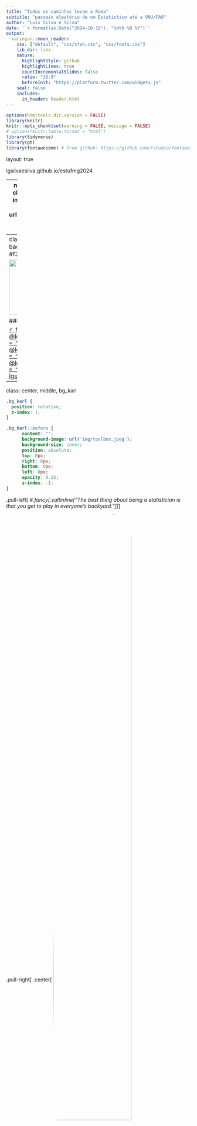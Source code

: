 ```yaml
---
title: "Todos os caminhos levam a Roma"
subtitle: "passeio aleatório de um Estatístico até a ONU/FAO"
author: "Luís Silva e Silva"
date: '`r format(as.Date("2024-10-18"), "%dth %B %Y")`'
output:
  xaringan::moon_reader:
    css: ["default", "css/sfah.css", "css/fonts.css"]
    lib_dir: libs
    nature:
      highlightStyle: github
      highlightLines: true
      countIncrementalSlides: false
      ratio: "16:9"
      beforeInit: "https://platform.twitter.com/widgets.js"
    seal: false 
    includes:
      in_header: header.html
---
```

```r
options(htmltools.dir.version = FALSE)
library(knitr)
knitr::opts_chunk$set(warning = FALSE, message = FALSE)
# options(knitr.table.format = "html")
library(tidyverse)
library(gt)
library(fontawesome) # from github: https://github.com/rstudio/fontawesome
```

layout: true

<div class="my-footer"><span>lgsilvaesilva.github.io/estufmg2024</span></div>

<!-- this adds the link footer to all slides, depends on my-footer class in css-->

---
name: xaringan-title
class: center, middle, inverse
background-image: url(img/rome_map.png)
background-size: cover

# _.fancy[Todos os caminhos <del>levam</del> <ins>me levaram</ins> a Roma]_
## .subtitleinline[.fancy[passeio aleatório de um Estatístico até a ONU/FAO]]

.medium[Luís Silva e Silva |  Encontro Comemorativo - UFMG | Outubro 2024]

<!-- this ends up being the title slide since seal = FALSE-->

---
class: right, middle
background-color: #f3f3f3ff

<img class="circle" src="img/myphoto.png" width="150px"/>

### Find me at...

[`r fa(name = "twitter")` @lgsilvaesilva](http://twitter.com/lgsilvaesilva)  
[`r fa(name = "github")` @lgsilvaesilva](http://github.com/lgsilvaesilva)  
[`r fa(name = "linkedin")` @lgsilvaesilva](https://www.linkedin.com/in/lgsilvaesilva/)  
[`r fa(name = "link")` lgsilvaesilva.github.io](https://lgsilvaesilva.github.io)

---
class: center, middle, bg_karl

```css
.bg_karl {
  position: relative;
  z-index: 1;
}

.bg_karl::before {    
      content: "";
      background-image: url('img/toolbox.jpeg');
      background-size: cover;
      position: absolute;
      top: 0px;
      right: 0px;
      bottom: 0px;
      left: 0px;
      opacity: 0.15;
      z-index: -1;
}
```

.pull-left[
#_.fancy[.saltinline["The best thing about being a statistician is that you get to play in everyone's backyard."]]_
]

.pull-right[
.center[
<img src="img/John_Tukey.jpeg" width="65%" align="center" style="border-radius: 50%;"/>

__John Tukey (1915 - 2000)__

]
]

---
name: minha_trajetoria
class: center, middle
background-image: url(img/maps.jpg)
background-size: cover

# .large[.fancy[Passeio Aleatório <br> de um Estatístico]]

---
class: left, middle, inverse

## Graduação (2007 - 2010)

.pull-left[

+ Muita Matemática (Cálculo IV)

+ Várias disciplinas do DCC 
  + Estrutura de dados
  + Programação
  + Teoria de Filas
  + Programação Linear (Otimização)

+ Estágio - CAEd

+ Monitor: Probabilidade e Est. Computationcal

+ Conheço &rarr; Odeio &rarr; Amo &rarr; R

]

.pull-right[
.center[
<img src="img/graduacao.svg" width="85%" align="center" style="border-radius: 2%;"/>

]
]

```css
.bg_brain {
  position: relative;
  z-index: 1;
}

.bg_brain::before {    
      content: "";
      background-image: url('img/brain02.png');
      background-size: cover;
      position: absolute;
      top: 0px;
      right: 0px;
      bottom: 0px;
      left: 0px;
      opacity: 0.15;
      z-index: -1;
}
```

---
class: left, middle, bg_brain,inverse

## .fancy[Graduação + Estágio + Monitoria]

.pull-left[
## .heatinline[.fancy[Hard skills]]

+ .fancy[.heatinline[Manipulação de grande bases de dados]]

+ .fancy[.heatinline[Análise de dados]]

+ Aprendo SPSS

+ Teoria de Resposta ao Item

+ Estatística Multivariada

+ .fancy[.heatinline[Aprendo R]]

+ .fancy[.heatinline[Probabilidade]]

]

.pull-right[
## .saltinline[.fancy[Soft skills]]

+ Relacionamento profissional

+ Hierarquia institucional

+ .fancy[.saltinline[Desenvolvimento emocional]]

+ .fancy[.saltinline[Compartilhar conhecimento]]

+ .fancy[.saltinline[Colaboração]]

]

---
class: right, top
background-image: url(img/ambulancia02.jpeg)
background-size: cover

<!-- https://unsplash.com/photos/vGu08RYjO-s?utm_source=unsplash&utm_medium=referral&utm_content=creditShareLink -->
<!-- https://unsplash.com/photos/V2hZ1VNsZJE?utm_source=unsplash&utm_medium=referral&utm_content=creditShareLink -->

.pull-right[
# .fancy[.fatinline[Mestrado: Plataforma Arauca]]

.fancy[.acid[Qual a distância que um indivíduo deve percorrer até que alcance uma região onde possa ter um atendimento médico?]]

]

---
class: left, middle, inverse

## .fancy[.acidinline[Mestrado: Plataforma Arauca]]

.pull-left[

+ Medicina Intensiva

+ Minas Gerais

+ Taxa Nacional: ⋍ 3 por 100 mil habitantes.

+ Todas as especialidades médicas

+ Todos os municípios do Brasil (~5570)
]

.pull-right[
.center[

<img src="img/mgcarencia.svg" width="100%" align="center" style="border-radius: 2%;"/>


]
]

---
class: left, middle, inverse

## .fancy[.acidinline[Mestrado: Plataforma Arauca]]

.pull-left[

+ Medicina Intensiva

+ Minas Gerais

+ Taxa Nacional: ⋍ 3 por 100 mil habitantes.

+ Todas as especialidades médicas

+ Todos os municípios do Brasil (~5570)
]

.pull-right[
.center[

<img src="img/mgcarencia02.svg" width="100%" align="center" style="border-radius: 2%;"/>

]
]

---
class: left, middle, inverse

## .fancy[.acidinline[Mestrado: Plataforma Arauca]]

.pull-left[

+ Medicina Intensiva

+ Minas Gerais

+ Taxa Nacional: ⋍ 3 por 100 mil habitantes.

+ Todas as especialidades médicas

+ Todos os municípios do Brasil (~5570)
]

.pull-right[
.center[

<img src="img/mgcarencia03.png" width="100%" align="center" style="border-radius: 2%;"/>

]
]

---
class: left, middle, inverse

## .fancy[.acidinline[Mestrado: Pesquisa]]

.pull-left[

+ .heatinline[Título]: Novas ferramentas para visualização georreferenciadas de dados: uma integração entre R e Google Maps.

+ .heatinline[Pacote]: aRouca

+ Mapa de Carência
]

.pull-right[
.center[

<img src="img/tese.png" width="60%" align="center" style="border-radius: 2%;"/>

]
]

---
class: left, middle, inverse

## .fancy[.acidinline[Mestrado: Prêmio SUS - 2013]]


.center[

<img src="img/premio.png" width="50%" align="center" style="border-radius: 2%;"/>

]

---
class: left, middle, bg_brain,inverse

## .fancy[Mestrado + Projetos]

.pull-left[
## .heatinline[.fancy[Hard skills]]

+ .fancy[.heatinline[Método ágil de desenvolvimento]]

+ .fancy[.heatinline[Análise de dados georreferenciados]]

+ Java, Javascript, HTML, SVG

+ Desenvolvimento de pacotes em R

+ .fancy[.heatinline[Aprendo + R]]

+ .fancy[.heatinline[Aprofundamento teórico]]

]

.pull-right[
## .saltinline[.fancy[Soft skills]]

+ .fancy[.saltinline[Empatia]]

+ .fancy[.saltinline[Resiliência]]

+ .fancy[.saltinline[Desenvolvimento EMOCIONAL +]]

+ .fancy[.saltinline[Compartilhar conhecimento +]]

+ .fancy[.saltinline[Colaboração +]] 

+ Escrita

]

---
class: left, top, inverse
background-image: url(img/phd.jpeg)
background-size: cover

.pull-left[

# .fancy[.saltinline[Doutorado]]

+ .large[.fancy[.saltinline[Programa SUS]]]
  + Qual a origem dos meus pacientes e quais tratamentos eles fazem?
  
  + Quais os destinos dos pacientes residentes da minha cidade e os tipos de tratamento que eles fazem?

+ .large[.fancy[.saltinline[InfoSAS]]]
  + Detecção de <del>fraude</del> <ins>anomalias</ins> no SUS.

+ .large[.fancy[.saltinline[Simon Fraser University]]]
]


---
class: left, top, inverse

# .fancy[.saltinline[Doutorado: Programa SUS]] <img src="img/programasus-logo.png" width="15%" align="center" style="border-radius: 2%;"/>

+ Desenvolvido em R/[shiny](https://shiny.rstudio.com/) para o Ministério da Saúde.

.center[
<img src="img/programasus.png" width="70%" align="center" style="border-radius: 2%;"/>
]

---
class: left, top

# .fancy[.saltinline[Doutorado: InfoSAS]] <img src="img/infosas-logo.png" width="15%" align="center" style="border-radius: 2%;"/>

.pull-left[
+ ⋍ 5500 cidades no Brasil.

+ 6000 estabelecimentos de saúde.

+ 5000 conjuntos de procedimentos.

+ 3 anos de dados mensais.

+ Desenvolvimento de algoritmos (⋍ 15) para detecção de anomalias nas séries históricas do SUS.

+ Desenvolvimento de relatórios (folha A4) para a visualização dos dados e resultados dos algoritmos.

]

.pull-right[
.center[
<img src="img/infosasbrasil.png" width="100%" align="center" style="border-radius: 2%;"/>
]]

---
class: left, top, inverse

# .fancy[.saltinline[Doutorado: InfoSAS]] <img src="img/infosas-logo.png" width="15%" align="center" style="border-radius: 2%;"/>

.pull-left[

+ Média

+ Mediana

+ Taxas (proporção)

+ Desvio-Padrão

+ Desvio Mediano Absoluto (MAD)

+ Percentil

+ Janela móvel

+ Bayes Empírico

]

.pull-right[
.center[
<img src="img/relatorio-infosas.png" width="100%" align="center" style="border-radius: 2%;"/>
]]

---
class: left, top, inverse

# .fancy[.saltinline[InfoSAS: relatórios]]

.pull-left[
.center[
<img src="img/relatorio-exemplo-pg1.png" width="65%" align="center" style="border-radius: 0%;"/>

]]

.pull-right[
.center[
<img src="img/relatorio-exemplo-pg2.png" width="65%" align="center" style="border-radius: 0%;"/>
]]

---
class: left, top, inverse

# .fancy[.saltinline[InfoSAS: relatórios]]

.pull-left[
.center[
<img src="img/relatorio-exemplo-pg3.png" width="65%" align="center" style="border-radius: 0%;"/>

]]

.pull-right[
.center[
<img src="img/relatorio-exemplo-pg4.png" width="65%" align="center" style="border-radius: 0%;"/>
]]

---
class: left, middle, inverse

## .fancy[.acidinline[Doutorado: Pesquisa]]

.pull-left[

+ .heatinline[Título]: COWORDS: a probabilistic model for text visualization.

+ Como visualizar uma sequência de nuvem de palavras de forma que seja .fancy[.heatinline[compacta]], .fancy[.heatinline[sem sobreposição das palavras]], e que palavras que aparecem em mais de uma nuvem devem ficar na .fancy[.heatinline[mesma posição]] ao longo das nuvens.

+ .fancy[.heatinline[COWORDS]] é baseado em uma distribuição de probabilidade em que as configurações mais prováveis de serem obervadas desta distribuição são aquelas que seguem os princípios.

]

.pull-right[
.center[
<img src="img/cowords.png" width="60%" align="center" style="border-radius: 2%;"/>
]
]

---
class: left, middle, inverse

## .fancy[.acidinline[Doutorado: Pesquisa]]

.pull-left[

+ .heatinline[Título]: COWORDS: a probabilistic model for text visualization.

+ Como visualizar uma sequência de nuvem de palavras de forma que seja .fancy[.heatinline[compacta]], .fancy[.heatinline[sem sobreposição das palavras]], e que palavras que aparecem em mais de uma nuvem devem ficar na .fancy[.heatinline[mesma posição]] ao longo das nuvens.

+ .fancy[.heatinline[COWORDS]] é baseado em uma distribuição de probabilidade em que as configurações mais prováveis de serem obervadas desta distribuição são aquelas que seguem os princípios.

]

.pull-right[
.center[
<img src="img/wordcloud.png" width="100%" align="center" style="border-radius: 2%;"/>
]
]

---
class: left, middle, inverse

## .fancy[.acidinline[Doutorado: Pesquisa]]

.pull-left[

+ .heatinline[Título]: COWORDS: a probabilistic model for text visualization.

+ Como visualizar uma sequência de nuvem de palavras de forma que seja .fancy[.heatinline[compacta]], .fancy[.heatinline[sem sobreposição das palavras]], e que palavras que aparecem em mais de uma nuvem devem ficar na .fancy[.heatinline[mesma posição]] ao longo das nuvens.

+ .fancy[.heatinline[COWORDS]] é baseado em uma distribuição de probabilidade em que as configurações mais prováveis de serem obervadas desta distribuição são aquelas que seguem os princípios.

]

.pull-right[
$$\pi(\mathbf{W})\propto\exp\left\{-\sum_{t=1}^{T}\sum_{i\sim j}{\alpha_{tij}^{2}}\right\}\prod_{t=1}^{T}\prod_{i \neq j}\mathbb{1}_{\left[S_{tij}\right]}$$
]

---
class: left, middle, inverse
background-image: url(img/bear-at-sfu.jpeg)
background-size:cover

<!-- --- -->
<!-- class: left, middle, inverse -->

<!-- ## .fancy[.acidinline[Tentando a sorte]] -->

<!-- .pull-left[ -->

<!-- + Tema de pesquisa -->

<!-- + Momento certo -->

<!-- + Networking - Luís Fernando -->

<!-- + Busca da oportunidade (e-mail) -->

<!-- ] -->

<!-- .pull-right[ -->
<!-- .center[ -->
<!-- <img src="img/sfu-alto.jpeg" width="100%" align="center" style="border-radius: 2%;"/> -->
<!-- ] -->
<!-- ] -->

---
class: left, middle, inverse

## .fancy[.acidinline[Simon Fraser University - SFU]]

.pull-left[

+ ⋍ 4 meses na Simon Fraser

+ Muita pesquisa e desafios

+ Muito aprendizado

+ Inglês

+ Abertura de uma nova porta
]

.pull-right[
.center[
<img src="img/sfu-lago.jpeg" width="100%" align="center" style="border-radius: 2%;"/>
]
]

---
class: left, middle, inverse
background-image: url(img/sfu-quarto.png)
background-size:cover

---
class: left, middle, inverse
background-image: url(img/sfu-turismo.png)
background-size:cover

---
class: left, middle, inverse
background-image: url(img/food-canada.jpeg)
background-size:contain

---
class: left, middle, bg_brain,inverse

## .fancy[Doutorado + Projetos + Canadá]

.pull-left[
## .heatinline[.fancy[Hard skills]]

+ .fancy[.heatinline[Programar c++]]

+ .fancy[Computação Paralela]

+ .fancy[.heatinline[Análise de dados + + +]]

+ .fancy[.heatinline[Aprendo + R + + +]]

+ .fancy[.heatinline[Aprofundamento teórico + + + + +]]

+ .fancy[.heatinline[Inglês]]

]

.pull-right[
## .saltinline[.fancy[Soft skills]]

+ .fancy[.saltinline[Pensamento Organizado - Lógico]] 

+ .fancy[.saltinline[Comunicação]]

+ .fancy[.saltinline[Empatia +]]

+ .fancy[.saltinline[Resiliência + +]]

+ .fancy[.saltinline[Desenvolvimento EMOCIONAL + + +]]

+ .fancy[.saltinline[Colaboração + + ]] 

+ .fancy[.saltinline[Globalizado]] 
]

---
class: left, middle, inverse
background-image: url(img/fao-logo2.svg), url(img/fao01.jpeg)
background-size: 50%, 100%
background-position: 50% 0%, 0% 100%

---
class: left, middle, inverse

# .fancy[.salt[O que a FAO faz?]]

--

.center[
<img src="img/oqueafaofaz.png" width="80%" align="center" style="border-radius: 0%;"/>
]

<!-- --- -->
<!-- class: left, middle, inverse -->

<!-- ## .fancy[.salt[Como entrei na FAO?]] -->

<!-- -- -->

<!-- 1. Um amigo que trabalha na FAO me contou sobre uma vaga para estatístico <a href="https://twitter.com/vidigal_br?ref_src=twsrc%5Etfw" class="twitter-follow-button" data-show-count="false">Follow @vidigal_br</a><script async src="https://platform.twitter.com/widgets.js" charset="utf-8"></script> -->

<!-- 2. Submissão do CV para candidatura -->

<!-- 3. Entrevista I -->
<!--   + .fancy[.heatinline[hard skills]] -->
<!--   + Falar sobre as experiências acadêmicas e profissionais -->

<!-- 4. Teste de estatística, programação em R: 72 horas para entregar o relatório. -->

<!-- 5. Entrevista II -->
<!--   + .fancy[.saltinline[soft skills]] -->
<!--   + "Descreva uma situação em que você teve algum conflito profissional" -->
<!--   + "Como fez para resolvê-lo?" -->

---
class: left, top, inverse
background-image: url(img/oqfao.jpeg)
background-size: cover

.pull-left[
## .fancy[.salt[O que um Estastístico faz na FAO?]]
]

---
class: left, middle, inverse

.pull-left[
## .fancy[.salt[O que um Estastístico faz na FAO?]]
]

.pull-right[

+ Obtenção e padronização dos dados nas codificações internacionais

+ Análise de dados faltantes: imputação através de modelos estatístico

+ Detecção de _outliers_ e proposta de correção dos valores atípicos

+ Relatórios estatístico

+ Previsão: consumo de carne nos próximos 10 anos

+ Estimação: número de pessoas que vivem em insegurança alimentar por país, região, ...

+ [Visite FAOSTAT](http://www.fao.org/faostat/en/#data)

]

---
class: center, bottom, inverse
background-image: url(img/ano1fao.jpeg)
background-position: 100% 40%
background-size: cover

### .fancy[.heatinline[&nbsp;&nbsp;&nbsp;&nbsp;&nbsp;&nbsp; Meus 5 centavos...]]

---
class: left, middle, inverse

#### .fancy[.acid[Primeiro ano na FAO: .fatinline[meu principal produto]]]

.left-column[

+ Obtenção dos dados

+ Codificação dos países e commodities

+ Tratamento de dados faltantes

+ Tratamento de valores discrepantes

+ Integração com o Sistema da FAO

]

.right-column[
<img src="img/app-fisheries.png" width="80%" align="center" style="border-radius: 0%;"/>
]

---
class: left, middle, inverse

.pull-left[
#### .fancy[.acid[.heatinline[MetroPolicy]: os países levam em conta o uso de estatística na tomada de decisão?]]
]

.pull-right[

+ ~4000 documentos texto (leis, políticas públicas, planos nacionais)

+ ~200 países

+ 7 idiomas

+ 33 anos de dados

]

---
class: left, middle, inverse

.pull-left[
#### .fancy[.acid[.heatinline[Topics Explorer Monitor]: uma ferramenta que monitora o sentimento e a popularidade de tópicos que impactam os Objetivos de Desenvolvimento Sustentável (ODS).
]]
]

.pull-right[


+ Os artigos são classificados diariamente em um dos tópicos, e o sentimento é calculado com base no artigo.

+ Os usuários podem distinguir a imprensa nacional da imprensa internacional.

+ ~10 milhões de notícias

+ ~17.000 notícias diárias são coletadas, classificadas e sentimento calculado

]

---
class: left, middle, inverse

#### .fancy[.acid[.heatinline[Topics Explorer]]]

<img src="img/topics-explorer.png" width="100%" align="center" style="border-radius: 0%;"/>

---
class: left, middle, inverse

#### .fancy[.acid[.heatinline[Topics Explorer]]]

<iframe src="https://foodandagricultureorganization.shinyapps.io/topics-stories-totem/" width="100%" height="75%" frameBorder = "0", loading = "lazy"></iframe> 

---
class: left, middle, inverse

#### .fancy[.acid[.heatinline[DataLab Trends]]]

<iframe src="https://foodandagricultureorganization.shinyapps.io/datalab-trends-news/" width="100%" height="75%" frameBorder = "0", loading = "lazy"></iframe> 

---
class: left, middle, inverse

#### .fancy[.acid[.heatinline[DataLab Trends]]]

<img src="img/datalab-trends.png" width="100%" align="center" style="border-radius: 0%;"/>

---
class: left, middle, inverse

#### .fancy[.acid[.heatinline[Food Prices]]]

<iframe src="https://foodandagricultureorganization.shinyapps.io/dl_foodprices/" width="100%" height="75%" frameBorder = "0", loading = "lazy"></iframe> 

---
class: left, middle, inverse

#### .acid[DataLab webpage]: https://www.fao.org/datalab/

.center[
<a href="https://www.fao.org/datalab/en"> <img src="img/datalabpage.png" width="80%" align="center" style="border-radius: 0%;"/></a>
]

http://www.fao.org/datalab/website/web/

---
class: center, bottom, inverse
background-image: url(img/viewfao.jpeg)
background-size: cover

---
class: center, bottom, inverse
background-image: url(img/cafefao.jpeg)
background-size: cover


---
class: left, middle, bg_brain,inverse

## .fancy[FAO]

.pull-left[
## .heatinline[.fancy[Hard skills]]

+ .fancy[.heatinline[Google cloud]]

+ .fancy[.heatinline[Solr DB - NoSQL]]
]

.pull-right[
## .saltinline[.fancy[Soft skills]]

+ .fancy[.saltinline[Comunicação + +]]

+ .fancy[.saltinline[Resiliência + + +]]

+ .fancy[.saltinline[Trabalhar sob alta pressão]] 

+ .fancy[.saltinline[Desenvolvimento EMOCIONAL + + +]]

+ .fancy[.saltinline[Colaboração + + ]] 

+ .fancy[.saltinline[Globalizado + + ]] 
]

---
class: left, middle, bg_brain,inverse
## .fancy[Trajetória até aqui...]

.pull-left[
## .heatinline[.fancy[Hard skills]]

+ .fancy[.heatinline[Teoria Estatística]]: Probabilidade + Inferência + Modelagem

+ .fancy[.heatinline[Programação]]: lógica de programação + R

+ Prática de .fancy[.heatinline[análise de dados]] (colocar a mão na massa)

+ .fancy[.heatinline[Inglês]]

]

.pull-right[
## .saltinline[.fancy[Soft skills]]

+ .fancy[.saltinline[Comunicação]]

+ .fancy[.saltinline[Compartilhar]]

+ .fancy[.saltinline[Resiliência]]

+ .fancy[.saltinline[Gerenciamento EMOCIONAL]]

+ .fancy[.saltinline[Curiosidade + Ação]]: .fancy[.heatinline[caprendizado]]

+ .fancy[.saltinline[Respeito]]

]

---

class: right, middle

<img class="circle" src="img/myphoto.png" width="150px"/>

### Obrigado!

[`r fa(name = "twitter")` @lgsilvaesilva](http://twitter.com/lgsilvaesilva)  
[`r fa(name = "github")` @lgsilvaesilva](http://github.com/lgsilvaesilva)  
[`r fa(name = "linkedin")` @lgsilvaesilva](https://www.linkedin.com/in/lgsilvaesilva/)  
[`r fa(name = "link")` lgsilvaesilva.github.io](https://lgsilvaesilva.github.io)

---
name: xaringan-title
class: center, middle, inverse
background-image: url(img/rome_map.png)
background-size: cover

# _.fancy[Todos os caminhos <del>levam</del> <ins>me levaram</ins> a Roma]_
## .subtitleinline[.fancy[passeio aleatório de um Estatístico até a ONU/FAO]]

.medium[Luís Silva e Silva |  Encontro Comemorativo - UFMG | Outubro 2024]












